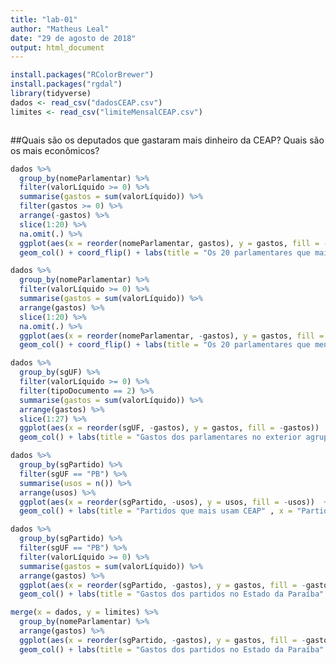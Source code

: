 ```yaml
---
title: "lab-01"
author: "Matheus Leal"
date: "29 de agosto de 2018"
output: html_document
---
```


```r
install.packages("RColorBrewer")
install.packages("rgdal")
library(tidyverse)
dados <- read_csv("dadosCEAP.csv")
limites <- read_csv("limiteMensalCEAP.csv")



```

##Quais são os deputados que gastaram mais dinheiro da CEAP? Quais são os mais econômicos? 
```r

dados %>%
  group_by(nomeParlamentar) %>%
  filter(valorLíquido >= 0) %>% 
  summarise(gastos = sum(valorLíquido)) %>%
  filter(gastos >= 0) %>% 
  arrange(-gastos) %>%
  slice(1:20) %>%
  na.omit(.) %>% 
  ggplot(aes(x = reorder(nomeParlamentar, gastos), y = gastos, fill = -gastos))  + guides(fill=FALSE) +
  geom_col() + coord_flip() + labs(title = "Os 20 parlamentares que mais gastaram" , x = "Parlamentares", y = "Gastos")

```

```r

dados %>%
  group_by(nomeParlamentar) %>%
  filter(valorLíquido >= 0) %>% 
  summarise(gastos = sum(valorLíquido)) %>%
  arrange(gastos) %>%
  slice(1:20) %>%
  na.omit(.) %>% 
  ggplot(aes(x = reorder(nomeParlamentar, -gastos), y = gastos, fill = -gastos))  + guides(fill=FALSE) +
  geom_col() + coord_flip() + labs(title = "Os 20 parlamentares que menos gastaram" , x = "Parlamentares", y = "Gastos")
```

```r
dados %>%
  group_by(sgUF) %>%
  filter(valorLíquido >= 0) %>% 
  filter(tipoDocumento == 2) %>% 
  summarise(gastos = sum(valorLíquido)) %>%
  arrange(gastos) %>%
  slice(1:27) %>%
  ggplot(aes(x = reorder(sgUF, -gastos), y = gastos, fill = -gastos))  + guides(fill=FALSE) +
  geom_col() + labs(title = "Gastos dos parlamentares no exterior agrupados por estado" , x = "Estados", y = "Gastos")
```

```r

dados %>%
  group_by(sgPartido) %>%
  filter(sgUF == "PB") %>% 
  summarise(usos = n()) %>%
  arrange(usos) %>%
  ggplot(aes(x = reorder(sgPartido, -usos), y = usos, fill = -usos))  + guides(fill=FALSE) +
  geom_col() + labs(title = "Partidos que mais usam CEAP" , x = "Partidos", y = "Usos")
```

```r

dados %>%
  group_by(sgPartido) %>%
  filter(sgUF == "PB") %>% 
  filter(valorLíquido >= 0) %>% 
  summarise(gastos = sum(valorLíquido)) %>%
  arrange(gastos) %>%
  ggplot(aes(x = reorder(sgPartido, -gastos), y = gastos, fill = -gastos))  + guides(fill=FALSE) +
  geom_col() + labs(title = "Gastos dos partidos no Estado da Paraíba" , x = "Partidos", y = "Gastos")
```

```r

merge(x = dados, y = limites) %>%
  group_by(nomeParlamentar) %>%
  arrange(gastos) %>%
  ggplot(aes(x = reorder(sgPartido, -gastos), y = gastos, fill = -gastos))  + guides(fill=FALSE) +
  geom_col() + labs(title = "Gastos dos partidos no Estado da Paraíba" , x = "Partidos", y = "Gastos")
```
